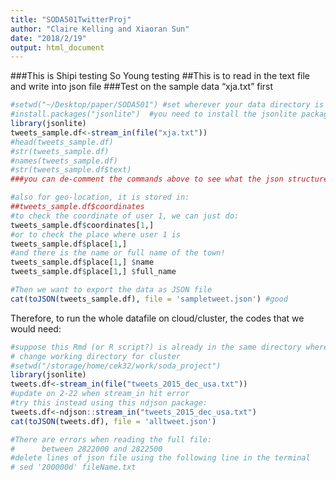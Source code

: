 ```yaml
---
title: "SODA501TwitterProj"
author: "Claire Kelling and Xiaoran Sun"
date: "2018/2/19"
output: html_document
---
```

###This is Shipi testing So Young testing
##This is to read in the text file and write into json file
###Test on the sample data "xja.txt" first
```r
#setwd("~/Desktop/paper/SODA501") #set wherever your data directory is
#install.packages("jsonlite")  #you need to install the jsonlite package to run these codes
library(jsonlite)
tweets_sample.df<-stream_in(file("xja.txt"))
#head(tweets_sample.df)
#str(tweets_sample.df)
#names(tweets_sample.df)
#str(tweets_sample.df$text)
###you can de-comment the commands above to see what the json structure looks like###

#also for geo-location, it is stored in:
##tweets_sample.df$coordinates
#to check the coordinate of user 1, we can just do:
tweets_sample.df$coordinates[1,]
#or to check the place where user 1 is
tweets_sample.df$place[1,]
#and there is the name or full name of the town!
tweets_sample.df$place[1,] $name
tweets_sample.df$place[1,] $full_name

#Then we want to export the data as JSON file
cat(toJSON(tweets_sample.df), file = 'sampletweet.json') #good
```

Therefore, to run the whole datafile on cloud/cluster, the codes that we would need:
```r
#suppose this Rmd (or R script?) is already in the same directory where the large datafile is
# change working directory for cluster
#setwd("/storage/home/cek32/work/soda_project")
library(jsonlite)
tweets.df<-stream_in(file("tweets_2015_dec_usa.txt"))
#update on 2-22 when stream_in hit error
#try this instead using this ndjson package:
tweets.df<-ndjson::stream_in("tweets_2015_dec_usa.txt")
cat(toJSON(tweets.df), file = 'alltweet.json') 

#There are errors when reading the full file: 
#      between 2822000 and 2822500
#delete lines of json file using the following line in the terminal
# sed '200000d' fileName.txt
```
